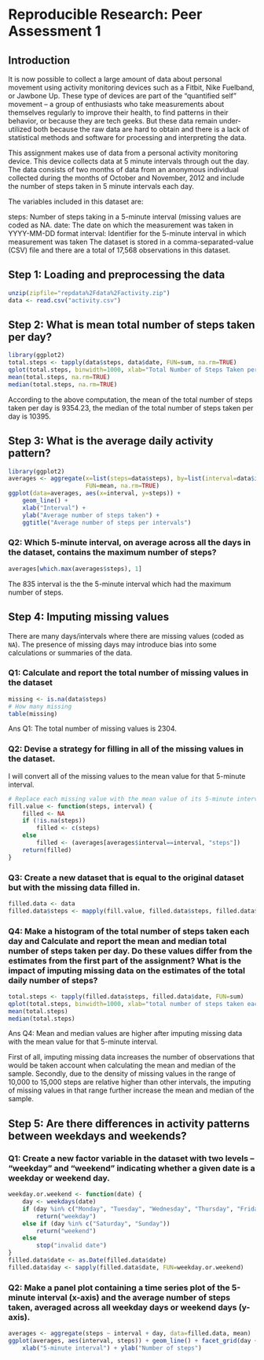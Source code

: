 # Reproducible Research: Peer Assessment 1

## Introduction
It is now possible to collect a large amount of data about personal movement using activity monitoring devices such as a Fitbit, Nike Fuelband, or Jawbone Up. These type of devices are part of the “quantified self” movement – a group of enthusiasts who take measurements about themselves regularly to improve their health, to find patterns in their behavior, or because they are tech geeks. But these data remain under-utilized both because the raw data are hard to obtain and there is a lack of statistical methods and software for processing and interpreting the data.

This assignment makes use of data from a personal activity monitoring device. This device collects data at 5 minute intervals through out the day. The data consists of two months of data from an anonymous individual collected during the months of October and November, 2012 and include the number of steps taken in 5 minute intervals each day.

The variables included in this dataset are:

steps: Number of steps taking in a 5-minute interval (missing values are coded as NA.
date: The date on which the measurement was taken in YYYY-MM-DD format
interval: Identifier for the 5-minute interval in which measurement was taken
The dataset is stored in a comma-separated-value (CSV) file and there are a total of 17,568 observations in this dataset.

## Step 1: Loading and preprocessing the data
```r
unzip(zipfile="repdata%2Fdata%2Factivity.zip")
data <- read.csv("activity.csv")
```



## Step 2: What is mean total number of steps taken per day?
```r
library(ggplot2)
total.steps <- tapply(data$steps, data$date, FUN=sum, na.rm=TRUE)
qplot(total.steps, binwidth=1000, xlab="Total Number of Steps Taken per Day")
mean(total.steps, na.rm=TRUE)
median(total.steps, na.rm=TRUE)
```

According to the above computation, the mean of the total number of steps taken per day is 9354.23, the median of the total number of steps taken per day is 10395.



## Step 3: What is the average daily activity pattern?
```r
library(ggplot2)
averages <- aggregate(x=list(steps=data$steps), by=list(interval=data$interval),
                      FUN=mean, na.rm=TRUE)
ggplot(data=averages, aes(x=interval, y=steps)) +
    geom_line() +
    xlab("Interval") +
    ylab("Average number of steps taken") +
    ggtitle("Average number of steps per intervals")
```

### Q2: Which 5-minute interval, on average across all the days in the dataset, contains the maximum number of steps?
```r
averages[which.max(averages$steps), 1]
```
The 835 interval is the the 5-minute interval which had the maximum number of steps.



## Step 4: Imputing missing values

There are many days/intervals where there are missing values (coded as `NA`). The presence of missing days may introduce bias into some calculations or summaries of the data.

### Q1: Calculate and report the total number of missing values in the dataset 
```r
missing <- is.na(data$steps)
# How many missing
table(missing)
```
Ans Q1: The total number of missing values is 2304.

### Q2: Devise a strategy for filling in all of the missing values in the dataset.
I will convert all of the missing values to the mean value for that 5-minute interval.

```r
# Replace each missing value with the mean value of its 5-minute interval
fill.value <- function(steps, interval) {
    filled <- NA
    if (!is.na(steps))
        filled <- c(steps)
    else
        filled <- (averages[averages$interval==interval, "steps"])
    return(filled)
}
```

### Q3: Create a new dataset that is equal to the original dataset but with the missing data filled in.
```r
filled.data <- data
filled.data$steps <- mapply(fill.value, filled.data$steps, filled.data$interval)
```

### Q4: Make a histogram of the total number of steps taken each day and Calculate and report the mean and median total number of steps taken per day. Do these values differ from the estimates from the first part of the assignment? What is the impact of imputing missing data on the estimates of the total daily number of steps?

```r
total.steps <- tapply(filled.data$steps, filled.data$date, FUN=sum)
qplot(total.steps, binwidth=1000, xlab="total number of steps taken each day")
mean(total.steps)
median(total.steps)
```

Ans Q4: Mean and median values are higher after imputing missing data with the mean value for that 5-minute interval. 

First of all, imputing missing data increases the number of observations that would be taken account when calculating the mean and median of the sample. Secondly, due to the density of missing values in the range of 10,000 to 15,000 steps are relative higher than other intervals, the imputing of missing values in that range further increase the mean and median of the sample. 



## Step 5: Are there differences in activity patterns between weekdays and weekends?

### Q1: Create a new factor variable in the dataset with two levels – “weekday” and “weekend” indicating whether a given date is a weekday or weekend day.

```r
weekday.or.weekend <- function(date) {
    day <- weekdays(date)
    if (day %in% c("Monday", "Tuesday", "Wednesday", "Thursday", "Friday"))
        return("weekday")
    else if (day %in% c("Saturday", "Sunday"))
        return("weekend")
    else
        stop("invalid date")
}
filled.data$date <- as.Date(filled.data$date)
filled.data$day <- sapply(filled.data$date, FUN=weekday.or.weekend)
```

### Q2: Make a panel plot containing a time series plot of the 5-minute interval (x-axis) and the average number of steps taken, averaged across all weekday days or weekend days (y-axis). 

```r
averages <- aggregate(steps ~ interval + day, data=filled.data, mean)
ggplot(averages, aes(interval, steps)) + geom_line() + facet_grid(day ~ .) +
    xlab("5-minute interval") + ylab("Number of steps")
```